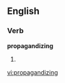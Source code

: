 
==English==

===Verb===
'''propagandizing'''

# {{present participle of|[[propagandize]]}}

[[vi:propagandizing]]